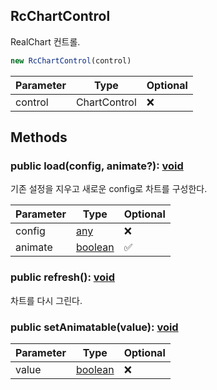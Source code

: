 ## RcChartControl
RealChart 컨트롤.



```typescript
new RcChartControl(control)
```
| Parameter | Type | Optional |
| ----------- | ----------- | ----------- |
| control | ChartControl | ❌ |




## Methods
### public load(config, animate?): [void](https://developer.mozilla.org/en-US/docs/Web/JavaScript/Reference/Global_Objects/undefined)
기존 설정을 지우고 새로운 config로 차트를 구성한다.



| Parameter | Type | Optional |
| ----------- | ----------- | ----------- |
| config | [any](https://www.typescriptlang.org/docs/handbook/2/everyday-types.html#any) | ❌ |
| animate | [boolean](https://developer.mozilla.org/en-US/docs/Web/JavaScript/Reference/Global_Objects/Boolean) | ✅ |
### public refresh(): [void](https://developer.mozilla.org/en-US/docs/Web/JavaScript/Reference/Global_Objects/undefined)
차트를 다시 그린다.
### public setAnimatable(value): [void](https://developer.mozilla.org/en-US/docs/Web/JavaScript/Reference/Global_Objects/undefined)
| Parameter | Type | Optional |
| ----------- | ----------- | ----------- |
| value | [boolean](https://developer.mozilla.org/en-US/docs/Web/JavaScript/Reference/Global_Objects/Boolean) | ❌ |